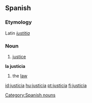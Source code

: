 == Spanish ==
=== Etymology ===
Latin ''[[iustitia]]''
=== Noun ===
# [[justice]]
'''la justicia'''
# the [[law]]

[[Category:Spanish nouns]]

[[id:justicia]]
[[hu:justicia]]
[[pt:justicia]]
[[fi:justicia]]